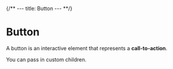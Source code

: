 {/** ---
title: Button
--- **/}


<Meta title="Button" of={ButtonStories} />

# Button

A button is an interactive element that represents a **call-to-action**.

<Canvas name="Primary" of={ButtonStories.Primary}></Canvas>

<Canvas name="Secondary" of={ButtonStories.Secondary}></Canvas>

You can pass in custom children.

<Canvas of={ButtonStories.CustomChildren}></Canvas>